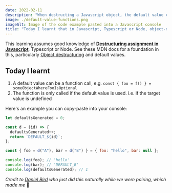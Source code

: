 ```yaml
---
date: 2022-02-11
description: "When destructing a Javascript object, the default value can be a function call and the function call is only called if the default value is used"
image: ./default-value-functions.png
imageAlt: Image of the code example pasted into a Javascript console
title: "Today I learnt that in Javascript, Typescript or Node, object-destructuring default-values can be function-calls"
---
```


This learning assumes good knowledge of [**Destructuring assignment in Javascript**](https://developer.mozilla.org/en-US/docs/Web/JavaScript/Reference/Operators/Destructuring_assignment), Typescript or Node. See these MDN docs for a foundation in this, particularly [Object destructuring](https://developer.mozilla.org/en-US/docs/Web/JavaScript/Reference/Operators/Destructuring_assignment#object_destructuring) and default values.

## Today I learnt

1. A default value can be a function call, e.g. `const { foo = f() } = someObjectWhereFooIsOptional`
1. The function is only called if the default value is used. i.e. if the target value is undefined

Here's an example you can copy-paste into your console:

```javascript
let defaultsGenerated = 0;

const d = (id) => {
  defaultsGenerated++;
  return `DEFAULT_${id}`;
};

const { foo = d("A"), bar = d("B") } = { foo: "hello", bar: null };

console.log(foo); // 'hello'
console.log(bar); // 'DEFAULT_B'
console.log(defaultsGenerated); // 1
```

_Credit to [Daniel Bird](https://github.com/Dan-Bird) who just did this naturally while we were pairing, which made me_ <Emoji label="thinking face">🤔</Emoji>
